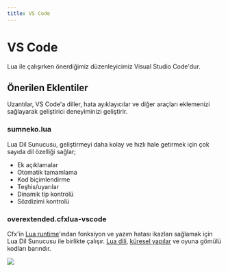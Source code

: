 ```yaml
---
title: VS Code
---
```



# VS Code

Lua ile çalışırken önerdiğimiz düzenleyicimiz Visual Studio Code'dur.

<DownloadButton link="https://code.visualstudio.com/Download" />

## Önerilen Eklentiler

Uzantılar, VS Code'a diller, hata ayıklayıcılar ve diğer araçları eklemenizi sağlayarak geliştirici deneyiminizi geliştirir.

### sumneko.lua

Lua Dil Sunucusu, geliştirmeyi daha kolay ve hızlı hale getirmek için çok sayıda dil özelliği sağlar;

- Ek açıklamalar
- Otomatik tamamlama
- Kod biçimlendirme
- Teşhis/uyarılar
- Dinamik tip kontrolü
- Sözdizimi kontrolü

<div className="flex flex-wrap gap-1">
  <GhButton link="https://github.com/LuaLS/lua-language-server" />
  <DownloadButton link="https://marketplace.visualstudio.com/items?itemName=sumneko.lua" />
  <DocButton link="https://github.com/LuaLS/lua-language-server/wiki" />
</div>

### overextended.cfxlua-vscode

Cfx'in [Lua runtime](https://github.com/citizenfx/fivem/blob/master/code/components/citizen-scripting-lua/src/LuaScriptRuntime.cpp)'ından fonksiyon ve yazım hatası ikazları sağlamak için Lua Dil Sunucusu ile birlikte çalışır. [Lua dili](https://github.com/citizenfx/lua/tree/luaglm-dev/cfx), [küresel yapılar](https://github.com/citizenfx/fivem/blob/master/data/shared/citizen/scripting/lua/scheduler.lua) ve oyuna gömülü kodları barındır.

![](https://user-images.githubusercontent.com/65407488/141656446-21f9105a-9371-4bb3-9089-ab672930f830.png)

<div className="flex flex-wrap gap-1">
  <GhButton link="https://github.com/overextended/cfxlua-vscode" />
  <DownloadButton link="https://marketplace.visualstudio.com/items?itemName=overextended.cfxlua-vscode" />
</div>
